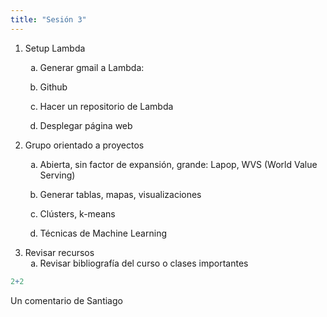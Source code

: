 ```yaml
---
title: "Sesión 3"
---
```


1.  Setup Lambda
    a.  Generar gmail a Lambda:

    b.  Github

    c.  Hacer un repositorio de Lambda

    d.  Desplegar página web
2.  Grupo orientado a proyectos
    a.  Abierta, sin factor de expansión, grande: Lapop, WVS (World Value Serving)

    b.  Generar tablas, mapas, visualizaciones

    c.  Clústers, k-means

    d.  Técnicas de Machine Learning
3.  Revisar recursos
    a.  Revisar bibliografía del curso o clases importantes

```r
2+2
```

Un comentario de Santiago